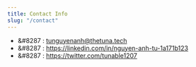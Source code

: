```yaml
---
title: Contact Info
slug: "/contact"
---
```



<!-- TODO: added space before icon for valid mdx syntax, find correct syntax ? -->
- &#8287<FaEnvelope />  : <tunguyenanh@thetuna.tech>
- &#8287<FaLinkedin />  : <https://linkedin.com/in/nguyen-anh-tu-1a171b123>
- &#8287<FaTwitter />  : <https://twitter.com/tunable1207>
